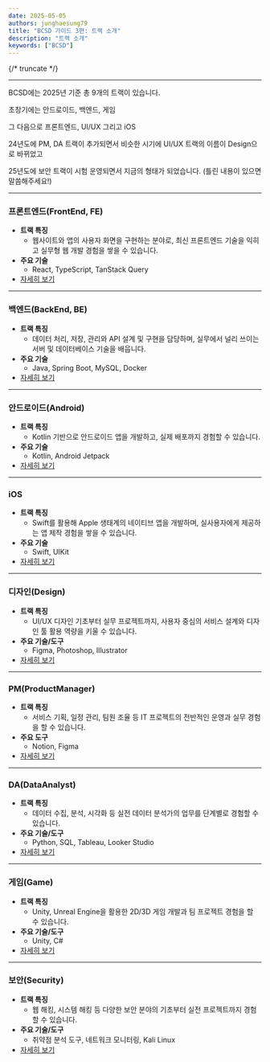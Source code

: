 ```yaml
---
date: 2025-05-05
authors: junghaesung79
title: "BCSD 가이드 3편: 트랙 소개"
description: "트랙 소개"
keywords: ["BCSD"]
---
```


{/* truncate */}

---

BCSD에는 2025년 기준 총 9개의 트랙이 있습니다.

초창기에는 안드로이드, 백엔드, 게임

그 다음으로 프론트엔드, UI/UX 그리고 iOS

24년도에 PM, DA 트랙이 추가되면서 비슷한 시기에 UI/UX 트랙의 이름이 Design으로 바뀌었고

25년도에 보안 트랙이 시험 운영되면서 지금의 형태가 되었습니다. (틀린 내용이 있으면 말씀해주세요!)

---

### 프론트엔드(FrontEnd, FE)

- **트랙 특징**
    - 웹사이트와 앱의 사용자 화면을 구현하는 분야로, 최신 프론트엔드 기술을 익히고 실무형 웹 개발 경험을 쌓을 수 있습니다.
- **주요 기술**
    - React, TypeScript, TanStack Query
- [자세히 보기](https://blog.bcsdlab.com/front-end/react/introduce-FE-2025)

---

### 백엔드(BackEnd, BE)

- **트랙 특징**
    - 데이터 처리, 저장, 관리와 API 설계 및 구현을 담당하며, 실무에서 널리 쓰이는 서버 및 데이터베이스 기술을 배웁니다.
- **주요 기술**
    - Java, Spring Boot, MySQL, Docker
- [자세히 보기](https://blog.bcsdlab.com/back-end/react/introduce-BE-2025)

---

### 안드로이드(Android)

- **트랙 특징**
    - Kotlin 기반으로 안드로이드 앱을 개발하고, 실제 배포까지 경험할 수 있습니다.
- **주요 기술**
    - Kotlin, Android Jetpack
- [자세히 보기](https://blog.bcsdlab.com/android/react/introduce-Android-2025)

---

### iOS

- **트랙 특징**
    - Swift를 활용해 Apple 생태계의 네이티브 앱을 개발하며, 실사용자에게 제공하는 앱 제작 경험을 쌓을 수 있습니다.
- **주요 기술**
    - Swift, UIKit
- [자세히 보기](https://blog.bcsdlab.com/ios/react/introduce-iOS-2025)

---

### 디자인(Design)

- **트랙 특징**
    - UI/UX 디자인 기초부터 실무 프로젝트까지, 사용자 중심의 서비스 설계와 디자인 툴 활용 역량을 키울 수 있습니다.
- **주요 기술/도구**
    - Figma, Photoshop, Illustrator
- [자세히 보기](https://blog.bcsdlab.com/design/react/introduce-Design-2025)

---

### PM(ProductManager)

- **트랙 특징**
    - 서비스 기획, 일정 관리, 팀원 조율 등 IT 프로젝트의 전반적인 운영과 실무 경험을 할 수 있습니다.
- **주요 도구**
    - Notion, Figma
- [자세히 보기](https://blog.bcsdlab.com/product-manager/react/introduce-PM-2025)

---

### DA(DataAnalyst)

- **트랙 특징**
    - 데이터 수집, 분석, 시각화 등 실전 데이터 분석가의 업무를 단계별로 경험할 수 있습니다.
- **주요 기술/도구**
    - Python, SQL, Tableau, Looker Studio
- [자세히 보기](https://blog.bcsdlab.com/data-analyst/react/introduce-DA-2025)

---

### 게임(Game)

- **트랙 특징**
    - Unity, Unreal Engine을 활용한 2D/3D 게임 개발과 팀 프로젝트 경험을 할 수 있습니다.
- **주요 기술/도구**
    - Unity, C#
- [자세히 보기](https://blog.bcsdlab.com/game/react/introduce-Game-2025)

---

### 보안(Security)

- **트랙 특징**
    - 웹 해킹, 시스템 해킹 등 다양한 보안 분야의 기초부터 실전 프로젝트까지 경험할 수 있습니다.
- **주요 기술/도구**
    - 취약점 분석 도구, 네트워크 모니터링, Kali Linux
- [자세히 보기](https://blog.bcsdlab.com/security/react/introduce-Security-2025)